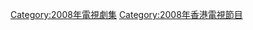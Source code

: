 {{cat year nav
| year = 2008
| cat = 香港電視劇集
| sortkey = 香港電視劇集
| article = 香港電視劇
| in = 
}}

[[Category:2008年電視劇集|Category:2008年電視劇集]]
[[Category:2008年香港電視節目|Category:2008年香港電視節目]]